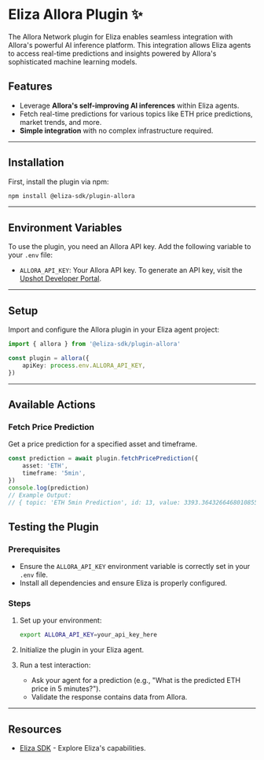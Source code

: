 # Eliza Allora Plugin ✨

The Allora Network plugin for Eliza enables seamless integration with Allora's powerful AI inference platform. This integration allows Eliza agents to access real-time predictions and insights powered by Allora's sophisticated machine learning models.

## Features

- Leverage **Allora's self-improving AI inferences** within Eliza agents.
- Fetch real-time predictions for various topics like ETH price predictions, market trends, and more.
- **Simple integration** with no complex infrastructure required.

---

## Installation

First, install the plugin via npm:

```bash
npm install @eliza-sdk/plugin-allora
```

---

## Environment Variables

To use the plugin, you need an Allora API key. Add the following variable to your `.env` file:

- `ALLORA_API_KEY`: Your Allora API key. To generate an API key, visit the [Upshot Developer Portal](https://allora.network).

---

## Setup

Import and configure the Allora plugin in your Eliza agent project:

```typescript
import { allora } from '@eliza-sdk/plugin-allora'

const plugin = allora({
    apiKey: process.env.ALLORA_API_KEY,
})
```

---

## Available Actions

### Fetch Price Prediction

Get a price prediction for a specified asset and timeframe.

```typescript
const prediction = await plugin.fetchPricePrediction({
    asset: 'ETH',
    timeframe: '5min',
})
console.log(prediction)
// Example Output:
// { topic: 'ETH 5min Prediction', id: 13, value: 3393.364326646801085508 }
```

## Testing the Plugin

### Prerequisites

- Ensure the `ALLORA_API_KEY` environment variable is correctly set in your `.env` file.
- Install all dependencies and ensure Eliza is properly configured.

### Steps

1. Set up your environment:
   ```bash
   export ALLORA_API_KEY=your_api_key_here
   ```

2. Initialize the plugin in your Eliza agent.

3. Run a test interaction:
   - Ask your agent for a prediction (e.g., "What is the predicted ETH price in 5 minutes?").
   - Validate the response contains data from Allora.

---

## Resources

- [Eliza SDK](https://github.com/eliza-sdk) - Explore Eliza's capabilities.
